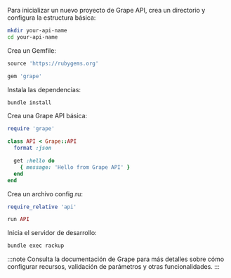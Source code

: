 Para inicializar un nuevo proyecto de Grape API, crea un directorio y configura la estructura básica:

```bash
mkdir your-api-name
cd your-api-name
```

Crea un Gemfile:

```ruby title="Gemfile"
source 'https://rubygems.org'

gem 'grape'
```

Instala las dependencias:

```bash
bundle install
```

Crea una Grape API básica:

```ruby title="api.rb"
require 'grape'

class API < Grape::API
  format :json

  get :hello do
    { message: 'Hello from Grape API' }
  end
end
```

Crea un archivo config.ru:

```ruby title="config.ru"
require_relative 'api'

run API
```

Inicia el servidor de desarrollo:

```bash
bundle exec rackup
```

:::note
Consulta la documentación de Grape para más detalles sobre cómo configurar recursos, validación de parámetros y otras funcionalidades.
:::
